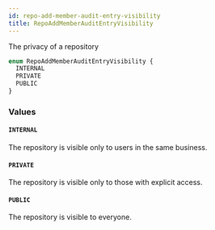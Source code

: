 ```yaml
---
id: repo-add-member-audit-entry-visibility
title: RepoAddMemberAuditEntryVisibility
---
```


The privacy of a repository

```graphql
enum RepoAddMemberAuditEntryVisibility {
  INTERNAL
  PRIVATE
  PUBLIC
}
```

### Values

#### `INTERNAL`

The repository is visible only to users in the same business.

#### `PRIVATE`

The repository is visible only to those with explicit access.

#### `PUBLIC`

The repository is visible to everyone.
